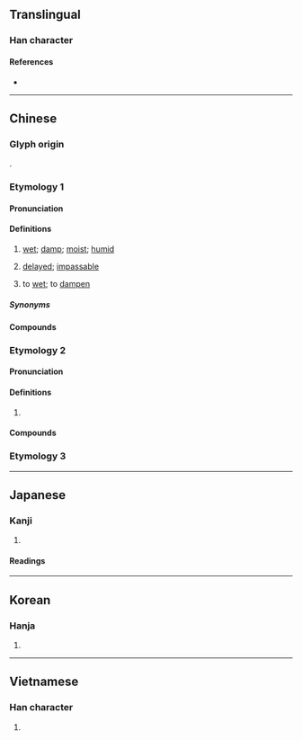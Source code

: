 {{also|湿}}
{{character info/new}}
==Translingual==
{{ja-forms|[[湿]]|[[湿]]|濕}}

===Han character===
{{Han char|rn=85|rad=水|as=14|sn=17|four=36133|canj=EAVF|ids=⿰氵㬎}}

====References====
* {{Han ref|kx=0655.220|dkj=18483|dj=1065.200|hdz=31769.080|uh=6FD5|ud=28629|bh=C0E3|bd=49379}}

----

==Chinese==

===Glyph origin===
{{Han etym}}
{{Han compound|水|㬎|t1=water|ls=psc|c1=s|c2=p}}.
===Etymology 1===
{{zh-forms|s=湿|t2=溼}}

====Pronunciation====
{{zh-pron
|m=shī
|c=sap1
|h=pfs=sṳp;gd=seb5
|md=
|mn=sip
|mn-t=sib4
|w=4seq
|mc=1
|oc=1,2
|cat=a,v
}}

====Definitions====
{{zh-hanzi}}

# [[wet]]; [[damp]]; [[moist]]; [[humid]]
# {{lb|zh|TCM}} [[delayed]]; [[impassable]]
# to [[wet]]; to [[dampen]]

=====Synonyms=====
{{zh-dial}}

====Compounds====
{{zh-der|潮濕|濕潤|乾啼濕哭|偎乾就濕|惡濕居下|推燥居濕|攬濕布衫|浸濕|濕津津|濕浸浸|濕漉漉|濕濕|煨乾就濕|煨乾避濕}}

===Etymology 2===
{{zh-forms|s=湿|alt=漯}}
====Pronunciation====
{{zh-pron
|m=tà
|mc=2
|oc=n,1
|cat=pn
}}

====Definitions====
{{zh-hanzi}}

# {{place|zh|ancient river|p/Shandong}}
====Compounds====
{{zh-der|濕陰}}
===Etymology 3===
{{zh-see|隰|v}}

{{zh-cat|Elementary}}

----

==Japanese==
{{ja-kanji forms|湿|濕}}

===Kanji===
{{ja-kanji|grade=|rs=水14|shin=湿}}

# {{rfdef|ja|sort=水14}}

====Readings====
{{ja-readings
|on=しつ, しゅう
|kun=しめ-る
}}

----

==Korean==

===Hanja===
{{ko-hanja|hangeul=습|eumhun=|rv=seup|mr=sŭp|y=sup}}

# {{rfdef|ko|sort=水14}}

----

==Vietnamese==

===Han character===
{{vi-hantu|thấp|rs=水14}}

# {{rfdef|vi|sort=水14}}